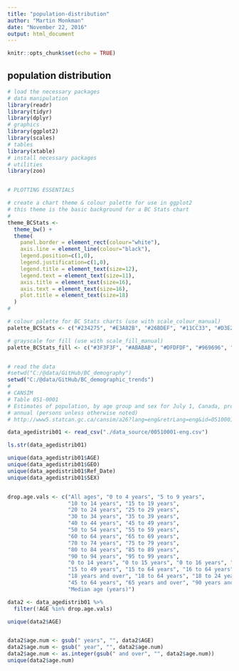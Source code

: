```yaml
---
title: "population-distribution"
author: "Martin Monkman"
date: "November 22, 2016"
output: html_document
---
```


```r
knitr::opts_chunk$set(echo = TRUE)
```

## population distribution


```r
# load the necessary packages
# data manipulation
library(readr)
library(tidyr)
library(dplyr)
# graphics
library(ggplot2)
library(scales)
# tables
library(xtable)
# install necessary packages
# utilities
library(zoo)


# PLOTTING ESSENTIALS

# create a chart theme & colour palette for use in ggplot2
# this theme is the basic background for a BC Stats chart
#
theme_BCStats <- 
  theme_bw() +
  theme(
    panel.border = element_rect(colour="white"),
    axis.line = element_line(colour="black"),
    legend.position=c(1,0), 
    legend.justification=c(1,0),
    legend.title = element_text(size=12),
    legend.text = element_text(size=11),
    axis.title = element_text(size=16),
    axis.text = element_text(size=16),
    plot.title = element_text(size=18)
  )
#

# colour palette for BC Stats charts (use with scale_colour_manual)
palette_BCStats <- c("#234275", "#E3A82B", "#26BDEF", "#11CC33", "#D3E2ED", "8A8A8A")

# grayscale for fill (use with scale_fill_manual)
palette_BCStats_fill <- c("#3F3F3F", "#ABABAB", "#DFDFDF", "#969696", "#838383", "8A8A8A")



```



```r

# read the data
#setwd("C:/@data/GitHub/BC_demography")
setwd("C:/@data/GitHub/BC_demographic_trends")
#
# CANSIM
# Table 051-0001
# Estimates of population, by age group and sex for July 1, Canada, provinces and territories
# annual (persons unless otherwise noted)
# http://www5.statcan.gc.ca/cansim/a26?lang=eng&retrLang=eng&id=0510001&&pattern=&stByVal=1&p1=1&p2=37&tabMode=dataTable&csid=

data_agedistrib01 <- read_csv("./data_source/00510001-eng.csv")

ls.str(data_agedistrib01)

unique(data_agedistrib01$AGE)
unique(data_agedistrib01$GEO)
unique(data_agedistrib01$Ref_Date)
unique(data_agedistrib01$SEX)


drop.age.vals <- c("All ages", "0 to 4 years", "5 to 9 years",
                   "10 to 14 years", "15 to 19 years", 
                   "20 to 24 years", "25 to 29 years", 
                   "30 to 34 years", "35 to 39 years", 
                   "40 to 44 years", "45 to 49 years", 
                   "50 to 54 years", "55 to 59 years", 
                   "60 to 64 years", "65 to 69 years", 
                   "70 to 74 years", "75 to 79 years", 
                   "80 to 84 years", "85 to 89 years", 
                   "90 to 94 years", "95 to 99 years",
                   "0 to 14 years", "0 to 15 years", "0 to 16 years", "0 to 17 years",
                   "15 to 49 years", "15 to 64 years", "16 to 64 years", "17 to 64 years",
                   "18 years and over", "18 to 64 years", "18 to 24 years", "25 to 44 years",
                   "45 to 64 years", "65 years and over", "90 years and over", 
                   "Median age (years)")

data2 <- data_agedistrib01 %>%
  filter(!AGE %in% drop.age.vals)

unique(data2$AGE)


data2$age.num <- gsub(" years", "", data2$AGE)
data2$age.num <- gsub(" year", "", data2$age.num)
data2$age.num <- as.integer(gsub(" and over", "", data2$age.num))
unique(data2$age.num)

```
